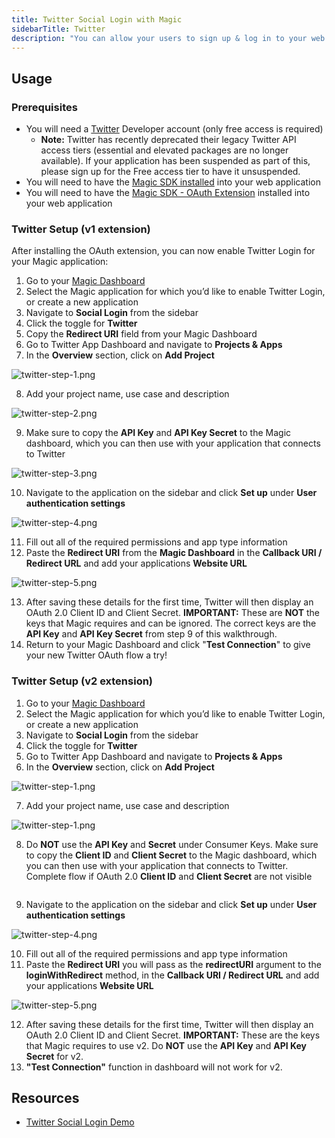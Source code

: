 ```yaml
---
title: Twitter Social Login with Magic
sidebarTitle: Twitter
description: "You can allow your users to sign up & log in to your web application with their Twitter account."
---
```



## Usage

### Prerequisites

* You will need a [Twitter](https://developer.twitter.com/en/apply-for-access) Developer account (only free access is required)
    * **Note:** Twitter has recently deprecated their legacy Twitter API access tiers (essential and elevated packages are no longer available). If your application has been suspended as part of this, please sign up for the Free access tier to have it unsuspended.
* You will need to have the [Magic SDK installed](/embedded-wallet/api/overview) into your web application
* You will need to have the [Magic SDK - OAuth Extension](/embedded-wallet/authentication/login/oauth/oauth-implementation) installed into your web application

### Twitter Setup (v1 extension)

After installing the OAuth extension, you can now enable Twitter Login for your Magic application:

1.  Go to your [Magic Dashboard](https://dashboard.magic.link/login)
2.  Select the Magic application for which you’d like to enable Twitter Login, or create a new application
3.  Navigate to **Social Login** from the sidebar
4.  Click the toggle for **Twitter**
5.  Copy the **Redirect URI** field from your Magic Dashboard
6.  Go to Twitter App Dashboard and navigate to **Projects & Apps**
7.  In the **Overview** section, click on **Add Project**

<Frame>
  <img src="/images/twitter-step-1.webp" alt="twitter-step-1.png"/>
</Frame>


8.  Add your project name, use case and description
<Frame>
  <img src="/images/twitter-step-2.webp" alt="twitter-step-2.png"/>
</Frame>


9.  Make sure to copy the **API Key** and **API Key Secret** to the Magic dashboard, which you can then use with your application that connects to Twitter
<Frame>
  <img src="/images/twitter-step-3.webp" alt="twitter-step-3.png"/>
</Frame>


10. Navigate to the application on the sidebar and click **Set up** under **User authentication settings**
<Frame>
  <img src="/images/twitter-step-4.webp" alt="twitter-step-4.png"/>
</Frame>

11. Fill out all of the required permissions and app type information
12. Paste the **Redirect URI** from the **Magic Dashboard** in the **Callback URI / Redirect URL** and add your applications **Website URL ⁠**
<Frame>
  <img src="/images/twitter-step-5.webp" alt="twitter-step-5.png"/>
</Frame>


13. After saving these details for the first time, Twitter will then display an OAuth 2.0 Client ID and Client Secret. **IMPORTANT:** These are **NOT** the keys that Magic requires and can be ignored. The correct keys are the **API Key** and **API Key Secret** from step 9 of this walkthrough.
14. ⁠Return to your Magic Dashboard and click "**Test Connection**" to give your new Twitter OAuth flow a try!

### Twitter Setup (v2 extension)

1.  Go to your [Magic Dashboard](https://dashboard.magic.link/login)
2.  Select the Magic application for which you’d like to enable Twitter Login, or create a new application
3.  Navigate to **Social Login** from the sidebar
4.  Click the toggle for **Twitter**
5.  Go to Twitter App Dashboard and navigate to **Projects & Apps**
6.  In the **Overview** section, click on **Add Project**

<Frame>
  <img src="/images/twitter-step-1.webp" alt="twitter-step-1.png"/>
</Frame>

7.  Add your project name, use case and description

<Frame>
  <img src="/images/twitter-step-2.webp" alt="twitter-step-1.png"/>
</Frame>

8.  Do **NOT** use the **API Key** and **Secret** under Consumer Keys. Make sure to copy the **Client ID** and **Client Secret** to the Magic dashboard, which you can then use with your application that connects to Twitter. Complete flow if OAuth 2.0 **Client ID** and **Client Secret** are not visible
<Frame>
  <img src="/images/Screenshot-2024-08-20.webp" alt=""/>
</Frame>


9.  Navigate to the application on the sidebar and click **Set up** under **User authentication settings**
<Frame>
  <img src="/images/twitter-step-4.webp" alt="twitter-step-4.png"/>
</Frame>

10. Fill out all of the required permissions and app type information
11. Paste the **Redirect URI** you will pass as the **redirectURI** argument to the **loginWithRedirect** method, in the **Callback URI / Redirect URL** and add your applications **Website URL**
<Frame>
  <img src="/images/twitter-step-5.webp" alt="twitter-step-5.png"/>
</Frame>

12. After saving these details for the first time, Twitter will then display an OAuth 2.0 Client ID and Client Secret. **IMPORTANT:** These are the keys that Magic requires to use v2. Do **NOT** use the **API Key** and **API Key Secret** for v2.
13. **"Test Connection"** function in dashboard will not work for v2.

## Resources

* [Twitter Social Login Demo](https://magic-oauth-v2-dun.vercel.app/)
